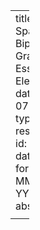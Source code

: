 ---
title: Spartan Bipartite Graphs are Essentially Elementary
date: 01 07 2023
type: research
id: '00021'
date-format: MMM D, YYYY
abstract: |
    <p>Joint work with Saraswati Nanoti ⸱ To Appear at <a href="https://mfcs2023.labri.fr/#accepted">MFCS 2023</a> ⸱ Preprint coming soon!</p>
    
    <p>We study a two-player game on a graph between an attacker and a defender. To begin with, the defender places guards on a subset of vertices. In each move, the attacker attacks an edge. The defender must move at least one guard across the attacked edge to defend the attack. The defender wins if and only if the defender can defend an infinite sequence of attacks. The smallest number of guards with which the defender has a winning strategy is called the eternal vertex cover number of a graph G and is denoted by evc(G). It is clear that evc(G) is <em>at least</em> mvc(G), the size of a minimum vertex cover of G. We say that G is <em>Spartan</em> if evc(G) = mvc(G). The characterization of Spartan graphs has been largely open. In the setting of bipartite graphs on 2n vertices where every edge belongs to a perfect matching, an easy strategy is to have n guards that always move along perfect matchings in response to attacks. We show that these are essentially the only Spartan bipartite graphs.</p>
---
